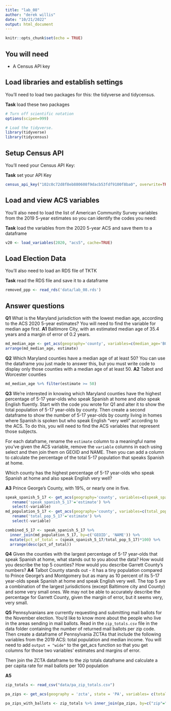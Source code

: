 ```yaml
---
title: "lab_08"
author: "derek willis"
date: "10/21/2022"
output: html_document
---
```


```r
knitr::opts_chunk$set(echo = TRUE)
```

## You will need

* A Census API key

## Load libraries and establish settings

You'll need to load two packages for this: the tidyverse and tidycensus.

**Task** load these two packages

```r
# Turn off scientific notation
options(scipen=999)

# Load the tidyverse.
library(tidyverse)
library(tidycensus)
```

## Setup Census API

You'll need your Census API Key:

**Task** set your API Key

```r
census_api_key("102c0c72d8f8eb880608f9dacb53fdf9100f8ba0", overwrite=TRUE)
```

## Load and view ACS variables

You'll also need to load the list of American Community Survey variables from the 2019 5-year estimates so you can identify the codes you need:

**Task** load the variables from the 2020 5-year ACS and save them to a dataframe

```r
v20 <- load_variables(2020, "acs5", cache=TRUE)
```

## Load Election Data

You'll also need to load an RDS file of TKTK

**Task** read the RDS file and save it to a dataframe

```r
removed_ppp <- read_rds('data/lab_08.rds')
```

## Answer questions

**Q1** What is the Maryland jurisdiction with the lowest median age, according to the ACS 2020 5-year estimates? You will need to find the variable for median age first.
**A1** Baltimore City, with an estimated median age of 35.4 years and a margin of error of 0.2 years.

```r
md_median_age <- get_acs(geography='county', variables=c(median_age='B01002_001'), state='MD')
arrange(md_median_age, estimate)
```

**Q2** Which Maryland counties have a median age of at least 50? You can use the dataframe you just made to answer this, but you must write code to display only those counties with a median age of at least 50.
**A2** Talbot and Worcester counties

```r
md_median_age %>% filter(estimate >= 50)
```

**Q3** We're interested in knowing which Maryland counties have the highest percentage of 5-17 year-olds who speak Spanish at home and *also* speak English fluently. Start with the code you wrote for Q1 and alter it to show the total population of 5-17 year-olds by county. Then create a second dataframe to show the number of 5-17 year-olds by county living in homes where Spanish is spoken but who speak English "very well" according to the ACS. To do this, you will need to find the ACS variables that represent those subjects.

For each dataframe, rename the `estimate` column to a meaningful name you've given the ACS variable, remove the `variable` columns in each using select and then join them on GEOID and NAME. Then you can add a column to calculate the percentage of the total 5-17 population that speaks Spanish at home.

Which county has the highest percentage of 5-17 year-olds who speak Spanish at home and also speak English very well?

**A3** Prince George's County, with 19%, or nearly one in five.

```r
speak_spanish_5_17 <- get_acs(geography='county', variables=c(speak_spanish_5_17='B16004_005'), state='MD') %>%
   rename('speak_spanish_5_17'='estimate') %>%
   select(-variable)
md_population_5_17 <- get_acs(geography='county', variables=c(total_pop_5_17='B16004_002'), state='MD') %>%
   rename('total_pop_5_17'='estimate') %>%
   select(-variable)

combined_5_17 <- speak_spanish_5_17 %>%
  inner_join(md_population_5_17, by=c('GEOID', 'NAME')) %>%
  mutate(pct_of_total = (speak_spanish_5_17/total_pop_5_17)*100) %>%
  arrange(desc(pct_of_total))
```

**Q4** Given the counties with the largest percentage of 5-17 year-olds that speak Spanish at home, what stands out to you about the data? How would you describe the top 5 counties? How would you describe Garrett County's numbers?
**A4** Talbot County stands out - it has a tiny population compared to Prince George's and Montgomery but as many as 10 percent of its 5-17 year-olds speak Spanish at home and speak English very well. The top 5 are a combination of the largest jurisdictions (except Baltimore city and County) and some very small ones. We may not be able to accurately describe the percentage for Garrett County, given the margin of error, but it seems very, very small.

**Q5** Pennsylvanians are currently requesting and submitting mail ballots for the November election. You'd like to know more about the people who live in the areas sending in mail ballots. Read in the `zip_totals.csv` file in the data folder containing the number of returned mail ballots per zip code. Then create a dataframe of Pennsylvania ZCTAs that include the following variables from the 2019 ACS: total population and median income. You will need to add `output = "wide"` to the get_acs function so that you get columns for those two variables' estimates and margins of error.

Then join the ZCTA dataframe to the zip totals dataframe and calculate a per capita rate for mail ballots per 100 population

**A5** 

```r
zip_totals <- read_csv("data/pa_zip_totals.csv")

pa_zips <- get_acs(geography = 'zcta', state = 'PA', variables= c(total_pop = 'B01003_001', median_income='B19013_001'), year=2019, output = "wide")

pa_zips_with_ballots <- zip_totals %>% inner_join(pa_zips, by=c("zip"="GEOID")) %>% mutate(ballots_per_100 = (count/total_popE)*100)

```

